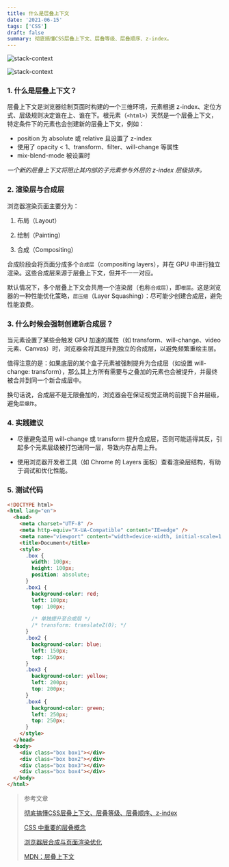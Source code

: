 ```yaml
---
title: 什么是层叠上下文
date: '2021-06-15'
tags: ['CSS']
draft: false
summary: 彻底搞懂CSS层叠上下文、层叠等级、层叠顺序、z-index。
---
```


<TOCInline toc={props.toc} asDisclosure />

![stack-context](/static/images/stack-context/01.png)

![stack-context](/static/images/stack-context/02.png)


### 1. 什么是层叠上下文？

层叠上下文是浏览器绘制页面时构建的一个三维环境，元素根据 z-index、定位方式、层级规则决定谁在上、谁在下。根元素（`<html>`）天然是一个层叠上下文，特定条件下的元素也会创建新的层叠上下文，例如：

- position 为 absolute 或 relative 且设置了 z-index
- 使用了 opacity < 1、transform、filter、will-change 等属性
- mix-blend-mode 被设置时

_一个新的层叠上下文将阻止其内部的子元素参与外层的 z-index 层级排序。_


### 2. 渲染层与合成层

浏览器渲染页面主要分为：

1. 布局（Layout）

2. 绘制（Painting）

3. 合成（Compositing）

合成阶段会将页面分成多个`合成层`（compositing layers），并在 GPU 中进行独立渲染。这些合成层来源于层叠上下文，但并不一一对应。

默认情况下，多个层叠上下文会共用一个渲染层（也称`合成层`），即`根层`。这是浏览器的一种性能优化策略，`层压缩`（Layer Squashing）：尽可能少创建合成层，避免性能浪费。


### 3. 什么时候会强制创建新合成层？

当元素设置了某些会触发 GPU 加速的属性（如 transform、will-change、video 元素、Canvas）时，浏览器会将其提升到独立的合成层，以避免频繁重绘主层。

值得注意的是：如果底层的某个盒子元素被强制提升为合成层（如设置 will-change: transform），那么其上方所有需要与之叠加的元素也会被提升，并最终被合并到同一个新合成层中。

换句话说，合成层不是无限叠加的，浏览器会在保证视觉正确的前提下合并层级，避免`层爆炸`。

### 4. 实践建议

- 尽量避免滥用 will-change 或 transform 提升合成层，否则可能适得其反，引起多个元素层级被打包进同一层，导致内存占用上升。

- 使用浏览器开发者工具（如 Chrome 的 Layers 面板）查看渲染层结构，有助于调试和优化性能。

### 5. 测试代码

```html
<!DOCTYPE html>
<html lang="en">
  <head>
    <meta charset="UTF-8" />
    <meta http-equiv="X-UA-Compatible" content="IE=edge" />
    <meta name="viewport" content="width=device-width, initial-scale=1.0" />
    <title>Document</title>
    <style>
      .box {
        width: 100px;
        height: 100px;
        position: absolute;
      }
      .box1 {
        background-color: red;
        left: 100px;
        top: 100px;

        /* 单独提升至合成层 */
        /* transform: translateZ(0); */
      }
      .box2 {
        background-color: blue;
        left: 150px;
        top: 150px;
      }
      .box3 {
        background-color: yellow;
        left: 200px;
        top: 200px;
      }
      .box4 {
        background-color: green;
        left: 250px;
        top: 250px;
      }
    </style>
  </head>
  <body>
    <div class="box box1"></div>
    <div class="box box2"></div>
    <div class="box box3"></div>
    <div class="box box4"></div>
  </body>
</html>
```


>
> 参考文章
>
> [彻底搞懂CSS层叠上下文、层叠等级、层叠顺序、z-index](https://juejin.cn/post/6844903667175260174)
>
> [CSS 中重要的层叠概念](https://juejin.cn/post/6844904145766334472)
>
> [浏览器层合成与页面渲染优化](https://juejin.cn/post/6844903966573068301)
>
> [MDN：层叠上下文](https://developer.mozilla.org/zh-CN/docs/Web/CSS/CSS_Positioning/Understanding_z_index/The_stacking_context)
>

